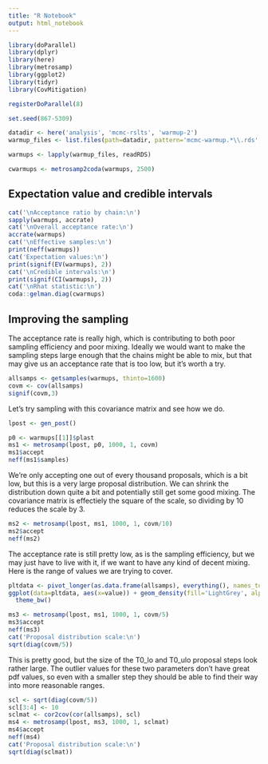```yaml
---
title: "R Notebook"
output: html_notebook
---
```


```r
library(doParallel)
library(dplyr)
library(here)
library(metrosamp)
library(ggplot2)
library(tidyr)
library(CovMitigation)

registerDoParallel(8)

set.seed(867-5309)
```

```r
datadir <- here('analysis', 'mcmc-rslts', 'warmup-2')
warmup_files <- list.files(path=datadir, pattern='mcmc-warmup.*\\.rds', full.names=TRUE)

warmups <- lapply(warmup_files, readRDS)

cwarmups <- metrosamp2coda(warmups, 2500)
```

## Expectation value and credible intervals
```r
cat('\nAcceptance ratio by chain:\n')
sapply(warmups, accrate)
cat('\nOverall acceptance rate:\n')
accrate(warmups)
cat('\nEffective samples:\n')
print(neff(warmups))
cat('Expectation values:\n')
print(signif(EV(warmups), 2))
cat('\nCredible intervals:\n')
print(signif(CI(warmups), 2))
cat('\nRhat statistic:\n')
coda::gelman.diag(cwarmups)
```


## Improving the sampling

The acceptance rate is really high, which is contributing to both poor sampling
efficiency and poor mixing.  Ideally we would want to make the sampling steps
large enough that the chains might be able to mix, but that may give us an 
acceptance rate that is too low, but it's worth a try.

```r
allsamps <- getsamples(warmups, thinto=1600)
covm <- cov(allsamps)
signif(covm,3)
```

Let's try sampling with this covariance matrix and see how we do.
```r

lpost <- gen_post()

p0 <- warmups[[1]]$plast
ms1 <- metrosamp(lpost, p0, 1000, 1, covm)
ms1$accept
neff(ms1$samples)
```

We're only accepting one out of every thousand proposals, which is a bit low, but
this is a very large proposal distribution.  We can shrink the distribution down
quite a bit and potentially still get some good mixing.  The covariance matrix
is effectiely the square of the scale, so dividing by 10 reduces the scale by 3.

```r
ms2 <- metrosamp(lpost, ms1, 1000, 1, covm/10)
ms2$accept
neff(ms2)
```

The acceptance rate is still pretty low, as is the sampling efficiency, but we may
just have to live with it, if we want to have any kind of decent mixing.  Here is
the range of values we are trying to cover.  

```r
pltdata <- pivot_longer(as.data.frame(allsamps), everything(), names_to = 'parameter')
ggplot(data=pltdata, aes(x=value)) + geom_density(fill='LightGrey', alpha=0.5) + facet_wrap(~parameter, scales='free') +
  theme_bw()

```

```r
ms3 <- metrosamp(lpost, ms1, 1000, 1, covm/5)
ms3$accept
neff(ms3)
cat('Proposal distribution scale:\n')
sqrt(diag(covm/5))
```

This is pretty good, but the size of the T0_lo and T0_ulo proposal steps look 
rather large.  The outlier values for these two parameters don't have great pdf
values, so even with a smaller step they should be able to find their way into
more reasonable ranges.

```r
scl <- sqrt(diag(covm/5))
scl[3:4] <- 10
sclmat <- cor2cov(cor(allsamps), scl)
ms4 <- metrosamp(lpost, ms3, 1000, 1, sclmat)
ms4$accept
neff(ms4)
cat('Proposal distribution scale:\n')
sqrt(diag(sclmat))
```


